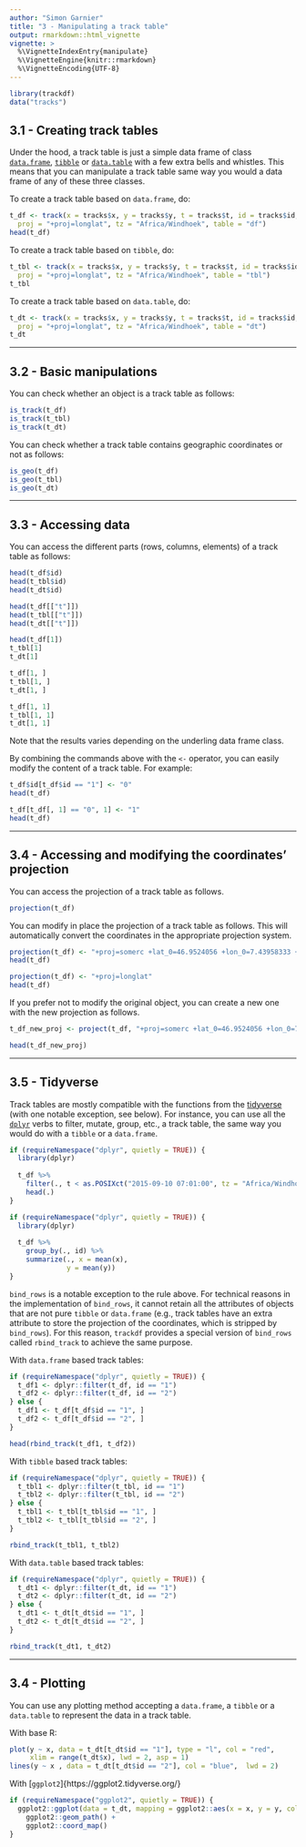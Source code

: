 ```yaml
---
author: "Simon Garnier"
title: "3 - Manipulating a track table"
output: rmarkdown::html_vignette
vignette: >
  %\VignetteIndexEntry{manipulate}
  %\VignetteEngine{knitr::rmarkdown}
  %\VignetteEncoding{UTF-8}
---
```


```r
library(trackdf)
data("tracks")
```

## 3.1 - Creating track tables

Under the hood, a track table is just a simple data frame of class 
[`data.frame`](https://stat.ethz.ch/R-manual/R-patched/library/base/html/data.frame.html), 
[`tibble`](https://CRAN.R-project.org/package=tibble) or 
[`data.table`](https://cran.r-project.org/package=data.table) with a few extra 
bells and whistles. This means that you can manipulate a track table same way 
you would a data frame of any of these three classes. 

To create a track table based on `data.frame`, do: 

```r
t_df <- track(x = tracks$x, y = tracks$y, t = tracks$t, id = tracks$id,
  proj = "+proj=longlat", tz = "Africa/Windhoek", table = "df")
head(t_df)
```

To create a track table based on `tibble`, do: 

```r
t_tbl <- track(x = tracks$x, y = tracks$y, t = tracks$t, id = tracks$id,
  proj = "+proj=longlat", tz = "Africa/Windhoek", table = "tbl")
t_tbl 
```

To create a track table based on `data.table`, do: 

```r
t_dt <- track(x = tracks$x, y = tracks$y, t = tracks$t, id = tracks$id,
  proj = "+proj=longlat", tz = "Africa/Windhoek", table = "dt")
t_dt
```

---

## 3.2 - Basic manipulations

You can check whether an object is a track table as follows:

```r
is_track(t_df)
is_track(t_tbl)
is_track(t_dt)
```

You can check whether a track table contains geographic coordinates or not as 
follows:

```r
is_geo(t_df)
is_geo(t_tbl)
is_geo(t_dt)
```

---

## 3.3 - Accessing data

You can access the different parts (rows, columns, elements) of a track table as 
follows:

```r
head(t_df$id)
head(t_tbl$id)
head(t_dt$id)
```

```r
head(t_df[["t"]])
head(t_tbl[["t"]])
head(t_dt[["t"]])
```

```r
head(t_df[1])
t_tbl[1]
t_dt[1]
```

```r
t_df[1, ]
t_tbl[1, ]
t_dt[1, ]
```

```r
t_df[1, 1]
t_tbl[1, 1]
t_dt[1, 1]
```

Note that the results varies depending on the underling data frame class.  

By combining the commands above with the `<-` operator, you can easily modify 
the content of a track table. For example:

```r
t_df$id[t_df$id == "1"] <- "0"
head(t_df)
```

```r
t_df[t_df[, 1] == "0", 1] <- "1"
head(t_df)
```

---

## 3.4 - Accessing and modifying the coordinates' projection

You can access the projection of a track table as follows. 

```r
projection(t_df)
```

You can modify in place the projection of a track table as follows. This will 
automatically convert the coordinates in the appropriate projection system. 

```r
projection(t_df) <- "+proj=somerc +lat_0=46.9524056 +lon_0=7.43958333 +ellps=bessel +x_0=2600000 +y_0=1200000 +towgs84=674.374,15.056,405.346 +units=m +k_0=1 +no_defs"
head(t_df)
```

```r
projection(t_df) <- "+proj=longlat" 
head(t_df)
```

If you prefer not to modify the original object, you can create a new one with 
the new projection as follows. 

```r
t_df_new_proj <- project(t_df, "+proj=somerc +lat_0=46.9524056 +lon_0=7.43958333 +ellps=bessel +x_0=2600000 +y_0=1200000 +towgs84=674.374,15.056,405.346 +units=m +k_0=1 +no_defs")

head(t_df_new_proj)
```

---

## 3.5 - Tidyverse

Track tables are mostly compatible with the functions from the 
[tidyverse](https://www.tidyverse.org/) (with one notable exception, see below).
For instance, you can use all the [`dplyr`](https://dplyr.tidyverse.org/) verbs 
to filter, mutate, group, etc., a track table, the same way you would do with a
`tibble` or a `data.frame`. 

```r
if (requireNamespace("dplyr", quietly = TRUE)) {
  library(dplyr)
  
  t_df %>%
    filter(., t < as.POSIXct("2015-09-10 07:01:00", tz = "Africa/Windhoek")) %>%
    head(.)
}
```

```r
if (requireNamespace("dplyr", quietly = TRUE)) {
  library(dplyr)
  
  t_df %>%
    group_by(., id) %>%
    summarize(., x = mean(x),
              y = mean(y))
}
```

`bind_rows` is a notable exception to the rule above. For technical reasons in 
the implementation of `bind_rows`, it cannot retain all the attributes of objects
that are not pure `tibble` or `data.frame` (e.g., track tables have an extra 
attribute to store the projection of the coordinates, which is stripped by 
`bind_rows`). For this reason, `trackdf` provides a special version of `bind_rows`
called `rbind_track` to achieve the same purpose. 

With `data.frame` based track tables:

```r
if (requireNamespace("dplyr", quietly = TRUE)) {
  t_df1 <- dplyr::filter(t_df, id == "1")
  t_df2 <- dplyr::filter(t_df, id == "2")
} else {
  t_df1 <- t_df[t_df$id == "1", ]
  t_df2 <- t_df[t_df$id == "2", ]
}

head(rbind_track(t_df1, t_df2))
```

With `tibble` based track tables:

```r
if (requireNamespace("dplyr", quietly = TRUE)) {
  t_tbl1 <- dplyr::filter(t_tbl, id == "1")
  t_tbl2 <- dplyr::filter(t_tbl, id == "2")
} else {
  t_tbl1 <- t_tbl[t_tbl$id == "1", ]
  t_tbl2 <- t_tbl[t_tbl$id == "2", ]
}

rbind_track(t_tbl1, t_tbl2)
```

With `data.table` based track tables:

```r
if (requireNamespace("dplyr", quietly = TRUE)) {
  t_dt1 <- dplyr::filter(t_dt, id == "1")
  t_dt2 <- dplyr::filter(t_dt, id == "2")
} else {
  t_dt1 <- t_dt[t_dt$id == "1", ]
  t_dt2 <- t_dt[t_dt$id == "2", ]
}

rbind_track(t_dt1, t_dt2)
```

---

## 3.4 - Plotting

You can use any plotting method accepting a `data.frame`, a `tibble` or a 
`data.table` to represent the data in a track table. 

With base R: 

```r
plot(y ~ x, data = t_dt[t_dt$id == "1"], type = "l", col = "red", 
     xlim = range(t_dt$x), lwd = 2, asp = 1)
lines(y ~ x , data = t_dt[t_dt$id == "2"], col = "blue",  lwd = 2)
```

With [`ggplot2`]{https://ggplot2.tidyverse.org/}

```r
if (requireNamespace("ggplot2", quietly = TRUE)) {
  ggplot2::ggplot(data = t_dt, mapping = ggplot2::aes(x = x, y = y, color = id)) +
    ggplot2::geom_path() +
    ggplot2::coord_map()
} 
```
